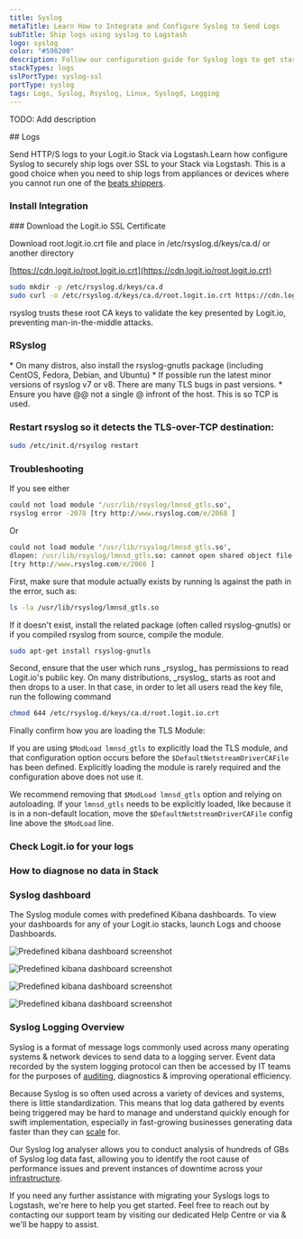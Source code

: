 ```yaml
---
title: Syslog
metaTitle: Learn How to Integrate and Configure Syslog to Send Logs
subTitle: Ship logs using syslog to Logstash
logo: syslog
color: "#598200"
description: Follow our configuration guide for Syslog logs to get started centralising your data using the ELK Stack.
stackTypes: logs
sslPortType: syslog-ssl
portType: syslog
tags: Logs, Syslog, Rsyslog, Linux, Syslogd, Logging
---
```


TODO: Add description

<Steps>
  ## Logs

  Send HTTP/S logs to your Logit.io Stack via Logstash.Learn how configure 
  Syslog to securely ship logs over SSL to your Stack via Logstash. This is 
  a good choice when you need to ship logs from appliances or devices 
  where you cannot run one of the [beats shippers](/integrations/log-management/shippers?q=shippers).
  
  ### Install Integration
  <InstallIntegration/>
  ### Download the Logit.io SSL Certificate

  Download root.logit.io.crt file and place in /etc/rsyslog.d/keys/ca.d/ or another directory
          
  [https://cdn.logit.io/root.logit.io.crt](https://cdn.logit.io/root.logit.io.crt)

  ```bash copy
  sudo mkdir -p /etc/rsyslog.d/keys/ca.d
  sudo curl -o /etc/rsyslog.d/keys/ca.d/root.logit.io.crt https://cdn.logit.io/root.logit.io.crt
  ```

  <Callout type="info">
    rsyslog trusts these root CA keys to validate the key presented by Logit.io, preventing man-in-the-middle attacks.
  </Callout>

  ### RSyslog

  <RsyslogConfig />

  <Callout type="info">
    * On many distros, also install the rsyslog-gnutls package (including CentOS, Fedora, Debian, and Ubuntu)
    * If possible run the latest minor versions of rsyslog v7 or v8. There are many TLS bugs in past versions.
    * Ensure you have @@ not a single @ infront of the host. This is so TCP is used.
  </Callout>

  ### Restart rsyslog so it detects the TLS-over-TCP destination:

  ```bash copy
  sudo /etc/init.d/rsyslog restart
  ```

  ### Troubleshooting

  If you see either

  ```cmd copy
  could not load module '/usr/lib/rsyslog/lmnsd_gtls.so',
  rsyslog error -2078 [try http://www.rsyslog.com/e/2068 ]
  ```

  Or

  ``` cmd copy
  could not load module '/usr/lib/rsyslog/lmnsd_gtls.so', 
  dlopen: /usr/lib/rsyslog/lmnsd_gtls.so: cannot open shared object file: No such file or directory
  [try http://www.rsyslog.com/e/2066 ]
  ```

  <Callout type="info">
    First, make sure that module actually exists by running ls against the path in the error, such as:
  </Callout>

  ```bash copy
  ls -la /usr/lib/rsyslog/lmnsd_gtls.so
  ```

  If it doesn't exist, install the related package (often called rsyslog-gnutls) or if you compiled rsyslog from source, compile the module.

  ```bash copy
  sudo apt-get install rsyslog-gnutls
  ```

  <Callout type="info">
    Second, ensure that the user which runs _rsyslog_ has permissions to read Logit.io's public key. 
    On many distributions, _rsyslog_ starts as root and then drops to a user. In that case, in order to let all users read the key file, run the following command
  </Callout>

  ```bash copy
  chmod 644 /etc/rsyslog.d/keys/ca.d/root.logit.io.crt
  ```

  <Callout type="info">
    Finally confirm how you are loading the TLS Module:
  </Callout>

  If you are using ```$ModLoad lmnsd_gtls``` to explicitly load the TLS module, and that configuration option occurs before the ```$DefaultNetstreamDriverCAFile``` has been 
  defined. Explicitly loading the module is rarely required and the configuration above does not use it. 

  We recommend removing that ```$ModLoad lmnsd_gtls``` option and relying on autoloading. If your ```lmnsd_gtls``` needs to be explicitly loaded, like because it is in a 
  non-default location, move the ```$DefaultNetstreamDriverCAFile``` config line above the ```$ModLoad``` line.

  ### Check Logit.io for your logs

  <LaunchStack utmMedium="logs" utmCampaign="syslog" source="syslog" />

  ### How to diagnose no data in Stack

  <DiagnoseNoData />

  ### Syslog dashboard

  The Syslog module comes with predefined Kibana dashboards. To view your dashboards for any of your Logit.io stacks, launch Logs and choose Dashboards.

  ![Predefined kibana dashboard screenshot](@/images/integrations/filebeat/syslog.png)

  ![Predefined kibana dashboard screenshot](@/images/integrations/filebeat/syslog2.png)

  ![Predefined kibana dashboard screenshot](@/images/integrations/filebeat/syslog3.png)

  ![Predefined kibana dashboard screenshot](@/images/integrations/filebeat/syslog4.png)
    
</Steps>

### Syslog Logging Overview

Syslog is a format of message logs commonly used across many operating systems & network devices to send data to a logging server. Event data 
recorded by the system logging protocol can then be accessed by IT teams for the purposes of [auditing](https://logit.io/solutions/compliance-and-auditing), 
diagnostics & improving operational efficiency.

Because Syslog is so often used across a variety of devices and systems, there is little standardization. This means that log data gathered by 
events being triggered may be hard to manage and understand quickly enough for swift implementation, especially in fast-growing businesses 
generating data faster than they can [scale](https://logit.io/platform/features/hosted-elk/elk-autoscaling) for.

Our Syslog log analyser allows you to conduct analysis of hundreds of GBs of Syslog log data fast, allowing you to identify the root cause of 
performance issues and prevent instances of downtime across your [infrastructure](https://logit.io/solutions/monitoring/infrastructure-monitoring).

If you need any further assistance with migrating your Syslogs logs to Logstash, we're here to help you get started. Feel free to reach out 
by contacting our support team by visiting our dedicated Help Centre or via <IntercomButton text="via live chat" /> & we'll be happy to assist.
